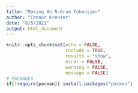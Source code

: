 ```yaml
---
title: "Making An N-Gram Tokenizer"
author: "Connor Krenzer"
date: "8/5/2021"
output: html_document
---
```








```r

knitr::opts_chunk$set(echo = FALSE,
                      include = TRUE,
                      results = "show",
                      error = FALSE,
                      warning = FALSE,
                      message = FALSE)
# PACKAGES
if(!require(pacman)) install.packages("pacman")


```



